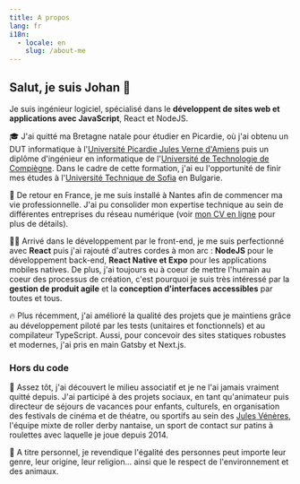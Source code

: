 ```yaml
---
title: A propos
lang: fr
i18n:
  - locale: en
    slug: /about-me
---
```


## Salut, je suis Johan 👋

Je suis ingénieur logiciel, spécialisé dans le **développent de sites web et applications avec JavaScript**, React et NodeJS.

🎓 J'ai quitté ma Bretagne natale pour étudier en Picardie, où j'ai obtenu un DUT informatique à l'[Université Picardie Jules Verne d'Amiens](https://www.iut-amiens.fr/) puis un diplôme d'ingénieur en informatique de l'[Université de Technologie de Compiègne](https://www.utc.fr/). Dans le cadre de cette formation, j'ai eu l'opportunité de finir mes études à l'[Université Technique de Sofia](http://www.fuf.bg/fr) en Bulgarie.

🐘 De retour en France, je me suis installé à Nantes afin de commencer ma vie professionnelle. J'ai pu consolider mon expertise technique au sein de différentes entreprises du réseau numérique (voir [mon CV en ligne](https://www.doyoubuzz.com/johan-soulet) pour plus de détails).

👨‍💻 Arrivé dans le développement par le front-end, je me suis perfectionné avec **React** puis j'ai rajouté d'autres cordes à mon arc : **NodeJS** pour le développement back-end, **React Native et Expo** pour les applications mobiles natives. De plus, j'ai toujours eu à coeur de mettre l'humain au coeur des processus de création, c'est pourquoi je suis très intéressé par la **gestion de produit agile** et la **conception d'interfaces accessibles** par toutes et tous.

🔥 Plus récemment, j'ai amélioré la qualité des projets que je maintiens grâce au développement piloté par les tests (unitaires et fonctionnels) et au compilateur TypeScript. Aussi, pour concevoir des sites statiques robustes et modernes, j'ai pris en main Gatsby et Next.js.

### Hors du code

🤝 Assez tôt, j'ai découvert le milieu associatif et je ne l'ai jamais vraiment quitté depuis. J'ai participé à des projets sociaux, en tant qu'animateur puis directeur de séjours de vacances pour enfants, culturels, en organisation des festivals de cinéma et de théatre, ou sportifs au sein des [Jules Vénères](https://www.facebook.com/narhrollerderby/), l'équipe mixte de roller derby nantaise, un sport de contact sur patins à roulettes avec laquelle je joue depuis 2014.

🌱 A titre personnel, je revendique l'égalité des personnes peut importe leur genre, leur origine, leur religion... ainsi que le respect de l'environnement et des animaux.
